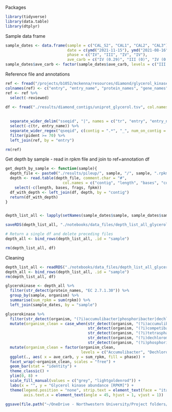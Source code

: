 Packages

```r
library(tidyverse)
library(data.table)
library(dtplyr)
```


Sample data frame
```r
sample_dates <- data.frame(sample = c("CAL_S2", "CAL1", "CAL2", "CAL3"),
                           date = c(ymd("2021-11-15"), ymd("2021-08-16"), ymd("2021-09-21"), ymd("2021-10-26")),
                           phase = c("IV", "III", "IV", "IV"),
                           ave_carb = c("IV (0.29)", "III (0)", "IV (0.75)", "IV (0.47)"))
sample_dates$ave_carb <- factor(sample_dates$ave_carb, levels = c("III (0)", "IV (0.75)", "IV (0.47)", "IV (0.29)"))

```

Reference file and annotations
```r
ref <- fread("/projects/b1052/mckenna/resources/diamond/glycerol_kinase_uniprotkb.tsv", sep = "\t")
colnames(ref) <- c("entry", "entry_name", "protein_names", "gene_names", "organism", "gene_length", "reviewed")
ref <- ref %>%
  select(-reviewed)

df <- fread("./results/diamond_contigs/uniprot_glycerol.tsv", col.names = c("qseqid", "sseqid", "pident", "length", "mismatch",
                                                                          "gapopen", "qstart", "qend", "sstart", "send",
                                                                          "evalue", "bitscore")) %>%
  separate_wider_delim("sseqid", "|", names = c("tr", "entry", "entry_name")) %>%
  select(-c(tr, entry_name)) %>%
  separate_wider_regex("qseqid", c(contig = ".*", "_", num_on_contig = ".*")) %>%
  filter(pident >= 70) %>%
  left_join(ref, by = "entry")

rm(ref)

```


Get depth by sample - read in rpkm file and join to ref+annotation df
```r
get_depth_by_sample <- function(sample){
  depth_file <- paste0("./results/pileup/", sample, "/", sample, ".rpkm.txt")
  depth <- read.table(depth_file, comment.char = "#", 
                         col.names = c("contig", "length", "bases", "coverage", "reads", "rpkm", "frags", "fpkm")) %>%
    select(-c(length, bases, frags, fpkm))
  df_with_depth <- left_join(df, depth, by = "contig")
  return(df_with_depth)
}


depth_list_all <- lapply(setNames(sample_dates$sample, sample_dates$sample), get_depth_by_sample)

saveRDS(depth_list_all, "./notebooks/data_files/depth_list_all_glycerol.RDS")

# Return a single df and delete preceding files
depth_all <- bind_rows(depth_list_all, .id = "sample")

rm(depth_list_all, df)

```


Cleaning
```r
depth_list_all <- readRDS("./notebooks/data_files/depth_list_all_glycerol.RDS")
depth_all <- bind_rows(depth_list_all, .id = "sample")
rm(depth_list_all, df)

glycerokinase <- depth_all %>%
  filter(str_detect(protein_names, "EC 2.7.1.30")) %>%
  group_by(sample, organism) %>%
  summarise(sum_rpkm = sum(rpkm)) %>%
  left_join(sample_dates, by = "sample")
```

```r
glycerokinase %>%
  filter(str_detect(organism, "(?i)accumulibacter|phosphoribacter|dechloromonas|competibacter|tetrasphaera")) %>%
  mutate(organism_clean = case_when(str_detect(organism, "(?i)accumulibacter") ~ "Accumulibacter",
                                    str_detect(organism, "(?i)competibacter") ~ "Competibacter",
                                    str_detect(organism, "(?i)tetrasphaera") ~ "Tetrasphaera",
                                    str_detect(organism, "(?i)dechloromonas") ~ "Dechloromonas",
                                    str_detect(organism, "(?i)phosphoribacter") ~ "Phosphoribacter")) %>%
  mutate(organism_clean = factor(organism_clean, 
                                 levels = c("Accumulibacter", "Dechloromonas", "Phosphoribacter", "Tetrasphaera", "Competibacter"))) %>%
  ggplot(., aes( x = ave_carb, y = sum_rpkm, fill = phase)) +
  facet_wrap(~organism_clean, scales = "free") +
  geom_bar(stat = "identity") +
  theme_classic() +
  ylim(0, 8) + 
  scale_fill_manual(values = c("grey", "lightgoldenrod")) +
  labs(x = "", y = "Glycerol kinase abundance [RPKM]") +
  theme(legend.position = "none", strip.text = element_text(face = "italic"), 
        axis.text.x = element_text(angle = 45, hjust = 1, vjust = 1))

ggsave(file.path("~/OneDrive - Northwestern University/Project folders/S2EBPR metagenomics/calumet2021/figures/glycerol_bar.png"), width = 7, height = 4, units = "in", dpi = 320)
  
```

